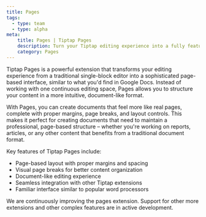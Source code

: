 ```yaml
---
title: Pages
tags:
  - type: team
  - type: alpha
meta:
    title: Pages | Tiptap Pages
    description: Turn your Tiptap editing experience into a fully featured page style layout
    category: Pages
---
```



Tiptap Pages is a powerful extension that transforms your editing experience from a traditional single-block editor into a sophisticated page-based interface, similar to what you'd find in Google Docs. Instead of working with one continuous editing space, Pages allows you to structure your content in a more intuitive, document-like format.

<CodeDemo isPro src="https://deploy-preview-369--tiptap-pro.netlify.app/preview/extensions/pages" />

With Pages, you can create documents that feel more like real pages, complete with proper margins, page breaks, and layout controls. This makes it perfect for creating documents that need to maintain a professional, page-based structure – whether you're working on reports, articles, or any other content that benefits from a traditional document format.

Key features of Tiptap Pages include:
- Page-based layout with proper margins and spacing
- Visual page breaks for better content organization
- Document-like editing experience
- Seamless integration with other Tiptap extensions
- Familiar interface similar to popular word processors

<Callout title="Conversion service">
    We are continuously improving the pages extension. Support for other more extensions and other complex features are in active development.
</Callout>